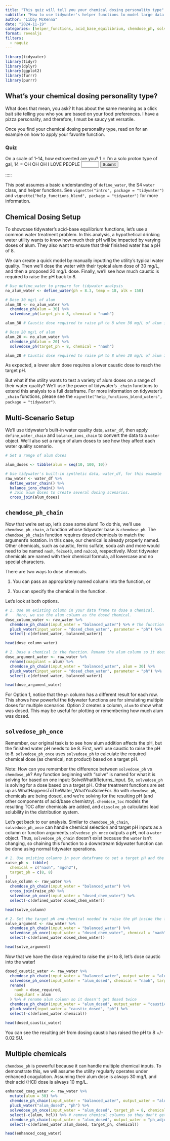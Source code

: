 ```yaml
---
title: "This quiz will tell you your chemical dosing personality type"
subtitle: "How to use tidywater's helper functions to model large data sets"
author: "Libby McKenna"
date: "2024-11-19"
categories: [helper_functions, acid_base_equilibrium, chemdose_ph, solvedose_ph]
format: revealjs
filters:
  - naquiz
---
```


```r
library(tidywater)
library(tidyr)
library(dplyr)
library(ggplot2)
library(furrr)
library(purrr)
```

## What's your chemical dosing personality type?

What does that mean, you ask? It has about the same meaning as a click bait site telling you who you are based on your food preferences. I have a pizza personality, and therefore, I must be saucy yet versatile.

Once you find your chemical dosing personality type, read on for an example on how to apply your favorite function.

### Quiz


:::::{.question}
On a scale of 1-14, how extroverted are you? 1 = I'm a solo proton type of gal, 14 = OH OH OH I LOVE PEOPLE
<input type="number" id="extroversion" min="1" max="14">
<button onclick="checkAnswer()">Submit</button>
:::::

<div id="feedback"></div>

<script>
function checkAnswer() {
  var answer = document.getElementById("extroversion").value;
  var feedback = document.getElementById("feedback");
  if (answer >= 1 && answer <= 5) {
    feedback.innerHTML = "You're a very positive person, but sooo acidic. Let's add some alkalinity! Check out solvedose_alk to figure out how much chemical to add to reach a new alkalinity. New carbonate balance, new you.";
  } else if (answer >= 6 && answer <= 8) {
    feedback.innerHTML = "So neutral, time for a makeover up with some chemical addition. Use chemdose_ph to see your new pH after adding a chemical. Choose your chemical wisely!";
  } else if (answer >= 9 && answer <= 14) {
    feedback.innerHTML = "Ya basic! Let's drop that pH. Use solvedose_ph to find how much chemical is required to move you from a Starbucks regular to a local cafe champion.";
  } else {
    feedback.innerHTML = "Please enter a valid number between 1 and 14.";
  }
}
</script>
:::::

This post assumes a basic understanding of `define_water`, the S4 `water` class, and helper functions. See `vignette("intro", package = "tidywater")` and `vignette("help_functions_blend", package = "tidywater")` for more information.

## Chemical Dosing Setup

To showcase tidywater's acid-base equilibrium functions, let's use a common water treatment problem. In this analysis, a hypothetical drinking water utility wants to know how much their pH will be impacted by varying doses of alum. They also want to ensure that their finished water has a pH of 8.

We can create a quick model by manually inputting the utility's typical water quality. Then we'll dose the water with their typical alum dose of 30 mg/L, and then a proposed 20 mg/L dose. Finally, we'll see how much caustic is required to raise the pH back to 8.

```r
# Use define_water to prepare for tidywater analysis
no_alum_water <- define_water(ph = 8.3, temp = 18, alk = 150)

# Dose 30 mg/L of alum
alum_30 <- no_alum_water %>%
  chemdose_ph(alum = 30) %>%
  solvedose_ph(target_ph = 8, chemical = "naoh")

alum_30 # Caustic dose required to raise pH to 8 when 30 mg/L of alum is added

# Dose 20 mg/L of alum
alum_20 <- no_alum_water %>%
  chemdose_ph(alum = 20) %>%
  solvedose_ph(target_ph = 8, chemical = "naoh")

alum_20 # Caustic dose required to raise pH to 8 when 20 mg/L of alum is added
```

As expected, a lower alum dose requires a lower caustic dose to reach the target pH.

But what if the utility wants to test a variety of alum doses on a range of their water quality? We'll use the power of tidywater's `_chain` functions to extend this analysis to a full dataframe. For more information on tidywater's `_chain` functions, please see the `vignette("help_functions_blend_waters", package = "tidywater")`.

## Multi-Scenario Setup

We'll use tidywater's built-in water quality data, `water_df`, then apply `define_water_chain` and `balance_ions_chain` to convert the data to a `water` object. We'll also set a range of alum doses to see how they affect each water quality scenario.

```r
# Set a range of alum doses

alum_doses <- tibble(alum = seq(10, 100, 10))

# Use tidywater's built-in synthetic data, water_df, for this example
raw_water <- water_df %>%
  define_water_chain() %>%
  balance_ions_chain() %>%
  # Join alum doses to create several dosing scenarios.
  cross_join(alum_doses)
```

## `chemdose_ph_chain`

Now that we're set up, let's dose some alum! To do this, we'll use `chemdose_ph_chain`, a function whose tidywater base is `chemdose_ph`. The `chemdose_ph_chain` function requires dosed chemicals to match the argument's notation. In this case, our chemical is already properly named. Other chemicals, such as caustic, ferric sulfate, soda ash and more would need to be named `naoh`, `fe2so43`, and `na2co3`, respectively. Most tidywater chemicals are named with their chemical formula, all lowercase and no special characters.

There are two ways to dose chemicals.

1.  You can pass an appropriately named column into the function, or

2.  You can specify the chemical in the function.

Let's look at both options.

```r
# 1. Use an existing column in your data frame to dose a chemical.
#    Here, we use the alum column as the dosed chemical.
dose_column_water <- raw_water %>%
  chemdose_ph_chain(input_water = "balanced_water") %>% # The function recognizes the 'alum' column as the chemical dose
  pluck_water(input_water = "dosed_chem_water", parameter = "ph") %>%
  select(-c(defined_water, balanced_water))

head(dose_column_water)

# 2. Dose a chemical in the function. Rename the alum column so it doesn't get used in the function
dose_argument_water <- raw_water %>%
  rename(coagulant = alum) %>%
  chemdose_ph_chain(input_water = "balanced_water", alum = 30) %>%
  pluck_water(input_water = "dosed_chem_water", parameter = "ph") %>%
  select(-c(defined_water, balanced_water))

head(dose_argument_water)
```

For Option 1, notice that the `ph` column has a different result for each row. This shows how powerful the tidywater functions are for simulating multiple doses for multiple scenarios. Option 2 creates a column, `alum` to show what was dosed. This may be useful for plotting or remembering how much alum was dosed.

## `solvedose_ph_once`

Remember, our original task is to see how alum addition affects the pH, but the finished water pH needs to be 8. First, we'll use caustic to raise the pH to 8. `solvedose_ph_once` uses `solvedose_ph` to calculate the required chemical dose (as chemical, not product) based on a target pH.

Note: How can you remember the difference between `solvedose_ph` vs `chemdose_ph`? Any function beginning with "solve" is named for what it is solving for based on one input: SolveWhatItReturns_Input. So, `solvedose_ph` is solving for a dose based on a target pH. Other treatment functions are set up as WhatHappensToTheWater_WhatYouSolveFor. So with `chemdose_ph`, chemicals are being dosed, and we're solving for the resulting pH (and other components of acid/base chemistry). `chemdose_toc` models the resulting TOC after chemicals are added, and `dissolve_pb` calculates lead solubility in the distribution system.

Let's get back to our analysis. Similar to `chemdose_ph_chain`, `solvedose_ph_once` can handle chemical selection and target pH inputs as a column or function arguments.`solvedose_ph_once` outputs a pH, not a `water` object. Thus, `solvedose_ph_chain` doesn't exist because the `water` isn't changing, so chaining this function to a downstream tidywater function can be done using normal tidywater operations.

```r
# 1. Use existing columns in your dataframe to set a target pH and the chemicals to dose
raise_ph <- tibble(
  chemical = c("naoh", "mgoh2"),
  target_ph = c(8, 8)
)
solve_column <- raw_water %>%
  chemdose_ph_chain(input_water = "balanced_water") %>%
  cross_join(raise_ph) %>%
  solvedose_ph_once(input_water = "dosed_chem_water") %>%
  select(-c(defined_water:dosed_chem_water))

head(solve_column)

# 2. Set the target pH and chemical needed to raise the pH inside the function
solve_argument <- raw_water %>%
  chemdose_ph_chain(input_water = "balanced_water") %>%
  solvedose_ph_once(input_water = "dosed_chem_water", chemical = "naoh", target_ph = 8) %>%
  select(-c(defined_water:dosed_chem_water))

head(solve_argument)
```

Now that we have the dose required to raise the pH to 8, let's dose caustic into the water!

```r
dosed_caustic_water <- raw_water %>%
  chemdose_ph_chain(input_water = "balanced_water", output_water = "alum_dosed") %>%
  solvedose_ph_once(input_water = "alum_dosed", chemical = "naoh", target_ph = 8) %>%
  rename(
    naoh = dose_required,
    coagulant = alum
  ) %>% # rename alum column so it doesn't get dosed twice
  chemdose_ph_chain(input_water = "alum_dosed", output_water = "caustic_dosed") %>%
  pluck_water(input_water = "caustic_dosed", "ph") %>%
  select(-c(defined_water:chemical))

head(dosed_caustic_water)
```

You can see the resulting pH from dosing caustic has raised the pH to 8 +/- 0.02 SU.

## Multiple chemicals

`chemdose_ph` is powerful because it can handle multiple chemical inputs. To demonstrate this, we will assume the utility regularly operates under enhanced coagulation. Assuming their alum dose is always 30 mg/L and their acid (HCl) dose is always 10 mg/L.

```r
enhanced_coag_water <- raw_water %>%
  mutate(alum = 30) %>%
  chemdose_ph_chain(input_water = "balanced_water", output_water = "alum_dosed", hcl = 10) %>%
  pluck_water("alum_dosed", "ph") %>%
  solvedose_ph_once(input_water = "alum_dosed", target_ph = 8, chemical = "naoh", output_column = "naoh") %>%
  select(-c(alum, hcl)) %>% # remove chemical columns so they don't get dosed again in the next line.
  chemdose_ph_chain(input_water = "alum_dosed", output_water = "ph_adjusted") %>%
  select(-c(defined_water:alum_dosed, target_ph, chemical))

head(enhanced_coag_water)
```
